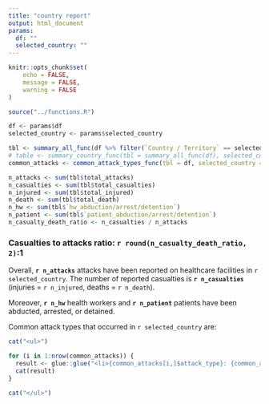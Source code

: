 ```yaml
---
title: "country report"
output: html_document
params:
  df: ""
  selected_country: ""
---
```


```r
knitr::opts_chunk$set(
	echo = FALSE,
	message = FALSE,
	warning = FALSE
)
```


```r
source("../functions.R")

df <- params$df
selected_country <- params$selected_country

tbl <- summary_all_func(df %>% filter(`Country / Territory` == selected_country))
# table <- summary_country_func(tbl = summary_all_func(df), selected_country = selected_country)
common_attacks <- common_attack_types_func(tbl = df, selected_country = selected_country) %>% head(5)

```

```r
n_attacks <- sum(tbl$total_attacks)
n_casualties <- sum(tbl$total_casualties)
n_injured <- sum(tbl$total_injured)
n_death <- sum(tbl$total_death)
n_hw <- sum(tbl$`hw_abduction/arrest/detention`)
n_patient <- sum(tbl$`patient_abduction/arrest/detention`)
n_casualty_death_ratio <- n_casualties / n_attacks

```


### Casualties to attacks ratio: `r round(n_casualty_death_ratio, 2)`:1

Overall, **`r n_attacks`** attacks have been reported on healthcare facilities in `r selected_country`.
The number of reported casualties is **`r n_casualties`** (injuries = `r n_injured`, deaths = `r n_death`).

Moreover, **`r n_hw`** health workers and **`r n_patient`** patients have been abducted, arrested, or detained.

Common attack types that occurred in `r selected_country` are:

```r
cat("<ul>")

for (i in 1:nrow(common_attacks)) {
  result <- glue::glue("<li>{common_attacks[i,]$attack_type}: {common_attacks[i,]$Freq}</li>")
  cat(result)
}
  
cat("</ul>")
```





